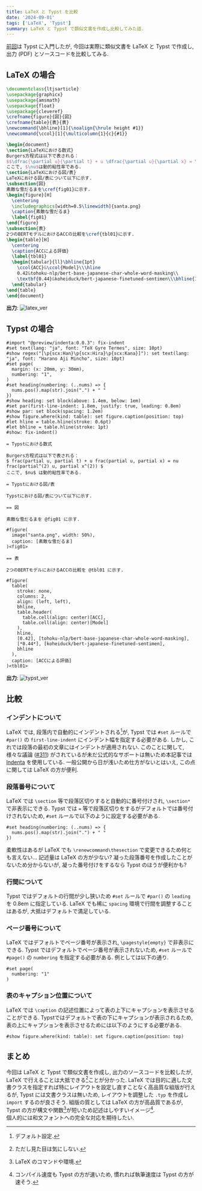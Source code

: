 ```yaml
---
title: LaTeX と Typst を比較
date: '2024-09-01'
tags: ['LaTeX', 'Typst']
summary: LaTeX と Typst で類似文書を作成し比較してみた話.
---
```


[前回](20240831-2)は Typst に入門したが, 今回は実際に類似文書を LaTeX と Typst で作成し, 出力 (PDF) とソースコードを比較してみる.

## LaTeX の場合

```latex:sample.tex
\documentclass{ltjsarticle}
\usepackage{graphicx}
\usepackage{amsmath} 
\usepackage{float}
\usepackage{cleveref}
\crefname{figure}{図}{図}
\crefname{table}{表}{表}
\newcommand{\bhline}[1]{\noalign{\hrule height #1}}
\newcommand{\ccol}[1]{\multicolumn{1}{c}{#1}}

\begin{document}
\section{LaTeXにおける数式}
Burgers方程式は以下で表される：
$$\dfrac{\partial u}{\partial t} + u \dfrac{\partial u}{\partial x} = \nu \dfrac{\partial^{2} u}{\partial x^{2}}$$
ここで, $\nu$は動的粘性率である.
\section{LaTeXにおける図/表}
LaTeXにおける図/表について以下に示す.
\subsection{図}
素敵な雪だるまを\cref{fig01}に示す.
\begin{figure}[H]
  \centering
  \includegraphics[width=0.5\linewidth]{santa.png}
  \caption{素敵な雪だるま}
  \label{fig01}
\end{figure}
\subsection{表}
2つのBERTモデルにおけるACCの比較を\cref{tbl01}に示す.
\begin{table}[H]
  \centering
  \caption{ACCによる評価}
  \label{tbl01}
  \begin{tabular}{ll}\bhline{1pt}
    \ccol{ACC}&\ccol{Model}\\\hline
    0.42&tohoku-nlp/bert-base-japanese-char-whole-word-masking\\
    \textbf{0.44}&koheiduck/bert-japanese-finetuned-sentimen\\\bhline{1pt}
  \end{tabular}
\end{table}
\end{document}
```

**出力**:
![latex_ver](/static/images/latex/latex_ver.png)

## Typst の場合

```typst:sample.typ
#import "@preview/indenta:0.0.3": fix-indent
#set text(lang: "ja", font: "TeX Gyre Termes", size: 10pt)
#show regex("[\p{scx:Han}\p{scx:Hira}\p{scx:Kana}]"): set text(lang: "ja", font: "Harano Aji Mincho", size: 10pt)
#set page(
  margin: (x: 20mm, y: 30mm),
  numbering: "1",
)
#set heading(numbering: (..nums) => {
  nums.pos().map(str).join(".") + " "
})
#show heading: set block(above: 1.4em, below: 1em)
#set par(first-line-indent: 1.8em, justify: true, leading: 0.8em)
#show par: set block(spacing: 1.2em)
#show figure.where(kind: table): set figure.caption(position: top)
#let hline = table.hline(stroke: 0.6pt)
#let bhline = table.hline(stroke: 1pt)
#show: fix-indent()

= Typstにおける数式

Burgers方程式は以下で表される：
$ frac(partial u, partial t) + u frac(partial u, partial x) = nu frac(partial^(2) u, partial x^(2)) $
ここで, $nu$ は動的粘性率である.

= Typstにおける図/表

Typstにおける図/表について以下に示す.

== 図

素敵な雪だるまを @fig01 に示す.

#figure(
  image("santa.png", width: 50%),
  caption: [素敵な雪だるま]
)<fig01>

== 表

2つのBERTモデルにおけるACCの比較を @tbl01 に示す.

#figure(
  table(
    stroke: none,
    columns: 2,
    align: (left, left),
    bhline,
    table.header(
      table.cell(align: center)[ACC], 
      table.cell(align: center)[Model]
    ),
    hline,
    [0.42], [tohoku-nlp/bert-base-japanese-char-whole-word-masking],
    [*0.44*], [koheiduck/bert-japanese-finetuned-sentimen],
    bhline
  ),
  caption: [ACCによる評価]
)<tbl01>
```

**出力**:
![typst_ver](/static/images/typst/typst_ver.png)

## 比較

### インデントについて

LaTeX では, 段落内で自動的にインデントされる[^1]が, Typst では `#set` ルールで `#par()` の `first-line-indent` にインデント幅を指定する必要がある. 
しかし, これでは段落の最初の文章にはインデントが適用されない. 
このことに関して, 様々な議論 ([#311](https://github.com/typst/typst/issues/311)) がされているが未だ公式的なサポートは無いため本記事では [Indenta](https://github.com/flaribbit/indenta) を使用している. 
一般公開から日が浅いため仕方がないとはいえ, この点に関しては LaTeX の方が便利. 

### 段落番号について

LaTeX では `\section` 等で段落区切りすると自動的に番号付けされ, `\section*` で非表示にできる. Typst では `=` 等で段落区切りをするがデフォルトでは番号付けされないため, `#set` ルールで以下のように設定する必要がある. 

```typst
#set heading(numbering: (..nums) => {
  nums.pos().map(str).join(".") + " "
})
```

柔軟性はあるが LaTeX でも `\renewcommand\thesection` で変更できるため何とも言えない... 記述量は LaTeX の方が少ない? 
凝った段落番号を作成したことがないため分からないが, 凝った番号付けをするなら Typst のほうが便利かも?

### 行間について

Typst ではデフォルトの行間が少し狭いため `#set` ルールで `#par()` の `leading` を 0.8em に指定している. LaTeX でも稀に `spacing` 環境で行間を調整することはあるが, 大抵はデフォルトで満足している. 

### ページ番号について

LaTeX ではデフォルトでページ番号が表示され, `\pagestyle{empty}` で非表示にできる. Typst ではデフォルトでページ番号が表示されないため, `#set` ルールで `#page()` の `numbering` を指定する必要がある. 例としては以下の通り. 

```typst
#set page(
  numbering: "1"
)
```

### 表のキャプション位置について

LaTeX では `\caption` の記述位置によって表の上下にキャプションを表示させることができる. Typstではデフォルトで表の下にキャプションが表示されるため, 表の上にキャプションを表示させるためには以下のようにする必要がある.

```typst
#show figure.where(kind: table): set figure.caption(position: top)
```

## まとめ

今回は LaTeX と Typst で類似文書を作成し, 出力のソースコードを比較したが, LaTeX で行えることは大抵できる[^2]ことが分かった. 
LaTeX では目的に適した文書クラスを指定すれば特にレイアウトを設定し直すことなく高品質な組版が行えるが, Typst には文書クラスは無いため, レイアウトを調整した `.typ` を作成し `import` するのが良さそう. 
組版の質としては LaTeX の方が高品質であるが, Typst の方が構文や関数[^3]が短いため記述はしやすいイメージ[^4].  
個人的には和文フォントへの完全な対応を期待したい.

[^1]: デフォルト設定.
[^2]: ただし見た目は気にしない.
[^3]: LaTeX のコマンドや環境.
[^4]: コンパイル速度も Typst の方が速いため, 慣れれば執筆速度は Typst の方が速そう.